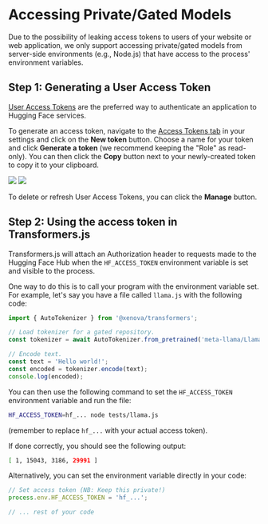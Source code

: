 
# Accessing Private/Gated Models

<Tip>

Due to the possibility of leaking access tokens to users of your website or web application, we only support accessing private/gated models from server-side environments (e.g., Node.js) that have access to the process' environment variables.

</Tip>

## Step 1: Generating a User Access Token

[User Access Tokens](https://huggingface.co/docs/hub/security-tokens) are the preferred way to authenticate an application to Hugging Face services.

To generate an access token, navigate to the [Access Tokens tab](https://huggingface.co/settings/tokens) in your settings and click on the **New token** button. Choose a name for your token and click **Generate a token** (we recommend keeping the "Role" as read-only). You can then click the **Copy** button next to your newly-created token to copy it to your clipboard. 

<div class="flex justify-center">
<img class="block dark:hidden" src="https://huggingface.co/datasets/huggingface/documentation-images/resolve/main/hub/new-token.png"/>
<img class="hidden dark:block" src="https://huggingface.co/datasets/huggingface/documentation-images/resolve/main/hub/new-token-dark.png"/>
</div>

To delete or refresh User Access Tokens, you can click the **Manage** button.


## Step 2: Using the access token in Transformers.js

Transformers.js will attach an Authorization header to requests made to the Hugging Face Hub when the `HF_ACCESS_TOKEN` environment variable is set and visible to the process.

One way to do this is to call your program with the environment variable set. For example, let's say you have a file called `llama.js` with the following code:

```js
import { AutoTokenizer } from '@xenova/transformers';

// Load tokenizer for a gated repository.
const tokenizer = await AutoTokenizer.from_pretrained('meta-llama/Llama-2-7b-hf');

// Encode text.
const text = 'Hello world!';
const encoded = tokenizer.encode(text);
console.log(encoded);
```

You can then use the following command to set the `HF_ACCESS_TOKEN` environment variable and run the file:

```bash
HF_ACCESS_TOKEN=hf_... node tests/llama.js
```

(remember to replace `hf_...` with your actual access token).

If done correctly, you should see the following output:

```bash
[ 1, 15043, 3186, 29991 ]
```


Alternatively, you can set the environment variable directly in your code:
```js
// Set access token (NB: Keep this private!)
process.env.HF_ACCESS_TOKEN = 'hf_...';

// ... rest of your code
```
